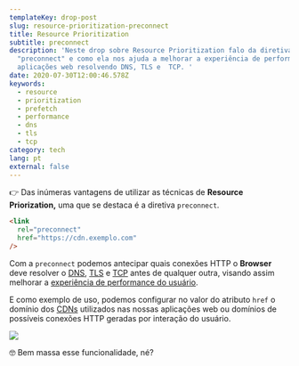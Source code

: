 ```yaml
---
templateKey: drop-post
slug: resource-prioritization-preconnect
title: Resource Prioritization
subtitle: preconnect
description: 'Neste drop sobre Resource Prioritization falo da diretiva
  "preconnect" e como ela nos ajuda a melhorar a experiência de performance em
  aplicações web resolvendo DNS, TLS e  TCP. '
date: 2020-07-30T12:00:46.578Z
keywords:
  - resource
  - prioritization
  - prefetch
  - performance
  - dns
  - tls
  - tcp
category: tech
lang: pt
external: false
---
```


<Drop>

👉  Das inúmeras vantagens de utilizar as técnicas de **Resource Priorization,** uma que se destaca é a diretiva `preconnect`.

```html
<link
  rel="preconnect"
  href="https://cdn.exemplo.com"
/>
```

Com a `preconnect` podemos antecipar quais conexões HTTP o **Browser** deve resolver o [DNS](https://pt.wikipedia.org/wiki/Sistema_de_Nomes_de_Dom%C3%ADnio), [TLS](https://pt.wikipedia.org/wiki/Transport_Layer_Security) e [TCP](https://pt.wikipedia.org/wiki/Transmission_Control_Protocol) antes de qualquer outra, visando assim melhorar a [experiência de performance do usuário](https://siliconangle.com/2019/05/23/million-dollar-millisecond-lowering-life-death-latency-dx-cubeconversations/). 

E como exemplo de uso, podemos configurar no valor do atributo `href` o domínio dos [CDNs](https://pt.wikipedia.org/wiki/Rede_de_fornecimento_de_conte%C3%BAdo) utilizados nas nossas aplicações web ou domínios de possíveis conexões HTTP geradas por interação do usuário.

![](https://res.cloudinary.com/beto-muniz/image/upload/f_auto/v1595992711/Untitled_czkhzn.png)

🤓 Bem massa esse funcionalidade, né?

</Drop>